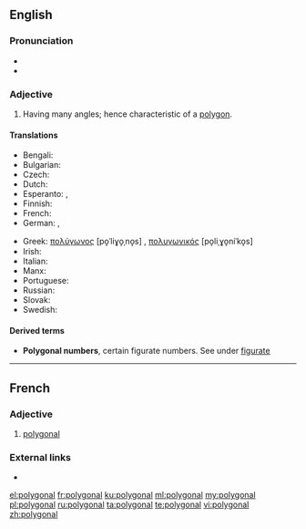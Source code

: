 ==English==

===Pronunciation===
* {{audio|en-us-polygonal.ogg|Audio (US)|lang=en}}
* {{a|US}}

===Adjective===
{{en-adj|-}}

# Having many angles; hence characteristic of a [[polygon]].

====Translations====
{{trans-top|having many angles}}
* Bengali: {{t|bn|বহুভুজাকৃতি}}
* Bulgarian: {{t|bg|многоъгълен|m|tr=mnogoŭgŭlen}}
* Czech: {{t|cs|mnohoúhelníkový}}
* Dutch: {{t|nl|veelhoekig}}
* Esperanto: {{t|eo|plurangula}}, {{t|eo|plurlatera}}
* Finnish: {{t|fi|monikulmainen}}
* French: {{t+|fr|polygonal}}
* German: {{t|de|mehreckig}}, {{t|de|vieleckig}}
{{trans-mid}}
* Greek: [[πολύγωνος]] [po̞ˈliɣo̞ˌno̞s] {{g|m}}, [[πολυγωνικός]] [po̞liˌɣo̞niˈko̞s] {{g|m}}
* Irish: {{t|ga|polagánach}}
* Italian: {{t+|it|poligonale}}
* Manx: {{t|gv|yl-lhiatteeagh}}
* Portuguese: {{t|pt|poligonal}}
* Russian: {{t+|ru|многоуго́льный|sc=Cyrl}}
* Slovak: {{t|sk|mnohouholníkový}}
* Swedish: {{t|sv|månghörnig}}
{{trans-bottom}}

====Derived terms====
* '''Polygonal numbers''', certain figurate numbers. See under [[figurate]]

----

==French==

===Adjective===
{{fr-adj|mp=polygonaux}}

# [[#English|polygonal]]

===External links===
* {{R:TLFi}}

[[el:polygonal]]
[[fr:polygonal]]
[[ku:polygonal]]
[[ml:polygonal]]
[[my:polygonal]]
[[pl:polygonal]]
[[ru:polygonal]]
[[ta:polygonal]]
[[te:polygonal]]
[[vi:polygonal]]
[[zh:polygonal]]